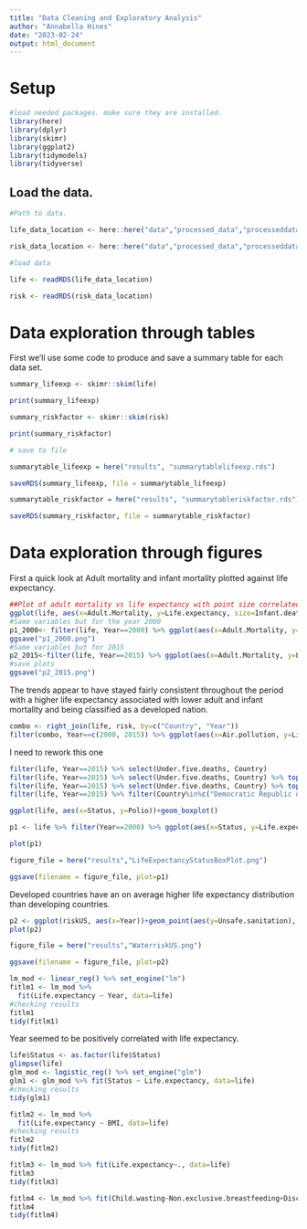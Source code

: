 ```yaml
---
title: "Data Cleaning and Exploratory Analysis"
author: "Annabella Hines"
date: "2023-02-24"
output: html_document
---
```


# Setup

```r
#load needed packages. make sure they are installed.
library(here)
library(dplyr)
library(skimr)
library(ggplot2)
library(tidymodels)
library(tidyverse)
```


## Load the data.

```r
#Path to data.

life_data_location <- here::here("data","processed_data","processeddata_life.rds")

risk_data_location <- here::here("data","processed_data","processeddata_risk.rds")

#load data

life <- readRDS(life_data_location)

risk <- readRDS(risk_data_location)
```


# Data exploration through tables

First we'll use some code to produce and save a summary table for each data set.

```r
summary_lifeexp <- skimr::skim(life)

print(summary_lifeexp)

summary_riskfactor <- skimr::skim(risk)

print(summary_riskfactor)

# save to file

summarytable_lifeexp = here("results", "summarytablelifeexp.rds")

saveRDS(summary_lifeexp, file = summarytable_lifeexp)

summarytable_riskfactor = here("results", "summarytableriskfactor.rds")

saveRDS(summary_riskfactor, file = summarytable_riskfactor)

```


# Data exploration through figures

First a quick look at Adult mortality and infant mortality plotted against life expectancy.
```r
##Plot of adult mortality vs life expectancy with point size correlated to infant deaths and color to status of country
ggplot(life, aes(x=Adult.Mortality, y=Life.expectancy, size=Infant.deaths, color=Status))+geom_point()+geom_jitter()
#Same variables but for the year 2000
p1_2000<- filter(life, Year==2000) %>% ggplot(aes(x=Adult.Mortality, y=Life.expectancy, size=Infant.deaths, color=Status))+geom_point()+geom_jitter()+ylab("Life Expectancy")+ xlab("Adult Mortality")+labs(title="Life Expectancy vs Adult Mortality with Infant Deaths and Country Status 2000")
ggsave("p1_2000.png")
#Same variables but for 2015
p2_2015<-filter(life, Year==2015) %>% ggplot(aes(x=Adult.Mortality, y=Life.expectancy, color=Status, size=Infant.deaths))+geom_point()+geom_jitter()+ylab("Life Expectancy")+ xlab("Adult Mortality")+labs(title="Life Expectancy vs Adult Mortality with Infant Deaths and Country Status 2015")
#save plots
ggsave("p2_2015.png")


```
The trends appear to have stayed fairly consistent throughout the period with a higher life expectancy associated with lower adult and infant mortality and being classified as a developed nation.

```r
combo <- right_join(life, risk, by=c("Country", "Year"))
filter(combo, Year==c(2000, 2015)) %>% ggplot(aes(x=Air.pollution, y=Life.expectancy, color=Year))+geom_point()

```
I need to rework this one
```r
filter(life, Year==2015) %>% select(Under.five.deaths, Country)
filter(life, Year==2015) %>% select(Under.five.deaths, Country) %>% top_n(Under.five.deaths, n=5)
filter(life, Year==2015) %>% select(Under.five.deaths, Country) %>% top_n(Under.five.deaths, n=-5)
filter(life, Year==2015) %>% filter(Country%in%c("Democratic Republic of the Congo", "Ethiopia", "India", "Nigeria", "Pakistan", "Austria", "Albania", "Belize" )) %>% ggplot(aes(x=Country, y=Under.five.deaths, color=Status))+geom_point()
```


```r
ggplot(life, aes(x=Status, y=Polio))+geom_boxplot()
```


```r
p1 <- life %>% filter(Year==2000) %>% ggplot(aes(x=Status, y=Life.expectancy)) + geom_boxplot() 

plot(p1)

figure_file = here("results","LifeExpectancyStatusBoxPlot.png")

ggsave(filename = figure_file, plot=p1) 
```
Developed countries have an on average higher life expectancy distribution than developing countries.

```r
p2 <- ggplot(riskUS, aes(x=Year))+geom_point(aes(y=Unsafe.sanitation), color="blue")+geom_point(aes(y=Unsafe.water.source),color="darkgreen")+ylab("Deaths Due to Unsafe Water Source, Unsafe Sanitation, or No Access to Handwashing Facilities in the US")+geom_point(aes(y=No.access.to.handwashing.facility), color="red")
plot(p2)

figure_file = here("results","WaterriskUS.png")

ggsave(filename = figure_file, plot=p2) 
```


```r
lm_mod <- linear_reg() %>% set_engine("lm")
fitlm1 <- lm_mod %>%
  fit(Life.expectancy ~ Year, data=life)
#checking results
fitlm1
tidy(fitlm1)
```
Year seemed to be positively correlated with life expectancy.

```r
life$Status <- as.factor(life$Status)
glimpse(life)
glm_mod <- logistic_reg() %>% set_engine("glm")
glm1 <- glm_mod %>% fit(Status ~ Life.expectancy, data=life)
#checking results
tidy(glm1)
```

```r
fitlm2 <- lm_mod %>%
  fit(Life.expectancy ~ BMI, data=life)
#checking results
fitlm2
tidy(fitlm2)
```


```r
fitlm3 <- lm_mod %>% fit(Life.expectancy~., data=life)
fitlm3
tidy(fitlm3)
```

```r
fitlm4 <- lm_mod %>% fit(Child.wasting~Non.exclusive.breastfeeding+Discontinued.breastfeeding, data=risk)
fitlm4
tidy(fitlm4)
```

